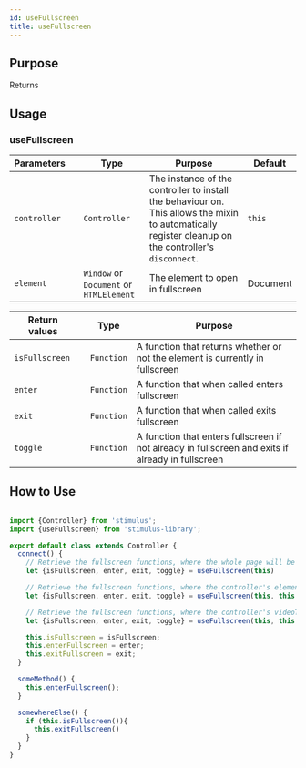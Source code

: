 ```yaml
---
id: useFullscreen
title: useFullscreen
---
```



## Purpose

Returns

## Usage


### useFullscreen
| Parameters | | Type | Purpose | Default |
| --- | --- | --- | --- |--- |
| `controller` | | `Controller` | The instance of the controller to install the behaviour on. This allows the mixin to automatically register cleanup on the controller's `disconnect`. | `this` |
| `element` | | `Window` or `Document` or `HTMLElement` | The element to open in fullscreen | Document |

| Return values | | Type | Purpose |
| --- | --- | --- | --- |
| `isFullscreen` | | `Function` | A function that returns whether or not the element is currently in fullscreen |
| `enter` | | `Function` | A function that when called enters fullscreen |
| `exit` | | `Function` | A function that when called exits fullscreen |
| `toggle` | | `Function` | A function that enters fullscreen if not already in fullscreen and exits if already in fullscreen |


## How to Use

```js

import {Controller} from 'stimulus';
import {useFullscreen} from 'stimulus-library';

export default class extends Controller {
  connect() {
    // Retrieve the fullscreen functions, where the whole page will be fullscreened
    let {isFullscreen, enter, exit, toggle} = useFullscreen(this)

    // Retrieve the fullscreen functions, where the controller's element will be fullscreened
    let {isFullscreen, enter, exit, toggle} = useFullscreen(this, this.element)

    // Retrieve the fullscreen functions, where the controller's videoTarget element will be fullscreened
    let {isFullscreen, enter, exit, toggle} = useFullscreen(this, this.videoTarget)

    this.isFullscreen = isFullscreen;
    this.enterFullscreen = enter;
    this.exitFullscreen = exit;
  }

  someMethod() {
    this.enterFullscreen();
  }

  somewhereElse() {
    if (this.isFullscreen()){
      this.exitFullscreen()
    }
  }
}

```